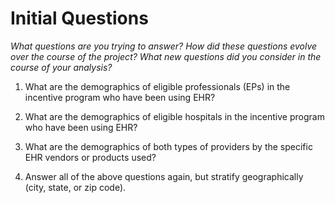 # Initial Questions {#questions}

*What questions are you trying to answer? How did these questions evolve over the course of the project? What new questions did you consider in the course of your analysis?*

1. What are the demographics of eligible professionals (EPs) in the incentive program who have been using EHR?

2. What are the demographics of eligible hospitals in the incentive program who have been using EHR?

3. What are the demographics of both types of providers by the specific EHR vendors or products used?

4. Answer all of the above questions again, but stratify geographically (city, state, or zip code).
